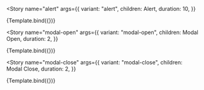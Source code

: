 
<Meta title="Components/Animation" component={Animation} />


<Story
  name="alert"
  args={{ 
    variant: "alert", 
    children: <Text>Alert</Text>,
    duration: 10,
  }}
>
  {Template.bind({})}
</Story>

<Story
  name="modal-open"
  args={{ 
    variant: "modal-open", 
    children: <Text>Modal Open</Text>,
    duration: 2,
  }}
>
  {Template.bind({})}
</Story>

<Story
  name="modal-close"
  args={{ 
    variant: "modal-close", 
    children: <Text>Modal Close</Text>,
    duration: 2,
  }}
>
  {Template.bind({})}
</Story>